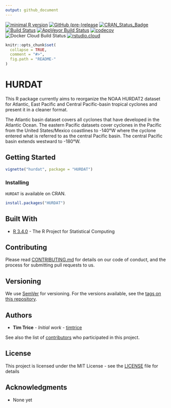 ```yaml
---
output: github_document
---
```


[![minimal R version](https://img.shields.io/badge/R%3E%3D-3.5.3-6666ff.svg)](https://cran.r-project.org/) 
[![GitHub (pre-)release](https://img.shields.io/github/release/timtrice/HURDAT/all.svg)](https://github.com/timtrice/HURDAT/tags)
[![CRAN_Status_Badge](http://www.r-pkg.org/badges/version/HURDAT)](https://cran.r-project.org/package=HURDAT)
[![Build Status](https://img.shields.io/travis/timtrice/HURDAT/master.svg)](https://travis-ci.org/timtrice/HURDAT)
[![AppVeyor Build Status](https://img.shields.io/appveyor/ci/timtrice/HURDAT/master.svg)](https://ci.appveyor.com/project/timtrice/HURDAT)
[![codecov](https://codecov.io/gh/timtrice/HURDAT/branch/master/graph/badge.svg)](https://codecov.io/gh/timtrice/HURDAT) 
![Docker Cloud Build Status](https://img.shields.io/docker/cloud/build/timtrice/hurdat.svg?style=popout)
[![rstudio.cloud](https://img.shields.io/badge/launch-rstudio.cloud-yellowgreen.svg)](https://rstudio.cloud/project/413591)


```r
knitr::opts_chunk$set(
  collapse = TRUE,
  comment = "#>",
  fig.path = "README-"
)
```

# HURDAT

This R package currently aims to reorganize the NOAA HURDAT2 dataset for Atlantic, East Pacific and Central Pacific-basin tropical cyclones and present it in a cleaner format.

The Atlantic basin dataset covers all cyclones that have developed in the Atlantic Ocean. The eastern Pacific datasets cover cyclones in the Pacific from the United States/Mexico coastlines to -140&deg;W where the cyclone entered what is referred to as the central Pacific basin. The central Pacific basin extends westward to -180&deg;W.

## Getting Started

```r
vignette("hurdat", package = "HURDAT")
```

### Installing

`HURDAT` is available on CRAN.

```r
install.packages("HURDAT")
```

## Built With

* [R 3.4.0](https://www.r-project.org/) - The R Project for Statistical Computing

## Contributing

Please read [CONTRIBUTING.md](https://github.com/timtrice/HURDAT/blob/master/.github/CONTRIBUTING.md) for details on our code of conduct, and the process for submitting pull requests to us.

## Versioning

We use [SemVer](http://semver.org/) for versioning. For the versions available, see the [tags on this repository](https://github.com/timtrice/HURDAT/tags). 

## Authors

* **Tim Trice** - *Initial work* - [timtrice](https://github.com/timtrice)

See also the list of [contributors](https://github.com/timtrice/HURDAT/contributors) who participated in this project.

## License

This project is licensed under the MIT License - see the [LICENSE](https://github.com/timtrice/HURDAT/blob/master/LICENSE.md) file for details

## Acknowledgments

* None yet
